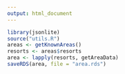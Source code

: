 ```yaml
---
output: html_document
---
```


```r
library(jsonlite)
source("utils.R")
areas <- getKnownAreas()
resorts <- areas$resorts
area <- lapply(resorts, getAreaData)
saveRDS(area, file = "area.rds")
```

